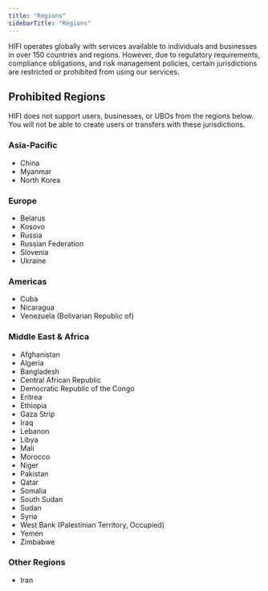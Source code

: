 ```yaml
---
title: "Regions"
sidebarTitle: "Regions"
---
```


HIFI operates globally with services available to individuals and businesses in over 150 countries and regions. However, due to regulatory requirements, compliance obligations, and risk management policies, certain jurisdictions are restricted or prohibited from using our services.

## Prohibited Regions

<Warning>
  HIFI does not support users, businesses, or UBOs from the regions below. You
  will not be able to create users or transfers with these jurisdictions.
</Warning>

### Asia-Pacific

- China
- Myanmar
- North Korea

### Europe

- Belarus
- Kosovo
- Russia
- Russian Federation
- Slovenia
- Ukraine

### Americas

- Cuba
- Nicaragua
- Venezuela (Bolivarian Republic of)

### Middle East & Africa

- Afghanistan
- Algeria
- Bangladesh
- Central African Republic
- Democratic Republic of the Congo
- Eritrea
- Ethiopia
- Gaza Strip
- Iraq
- Lebanon
- Libya
- Mali
- Morocco
- Niger
- Pakistan
- Qatar
- Somalia
- South Sudan
- Sudan
- Syria
- West Bank (Palestinian Territory, Occupied)
- Yemen
- Zimbabwe

### Other Regions

- Iran
